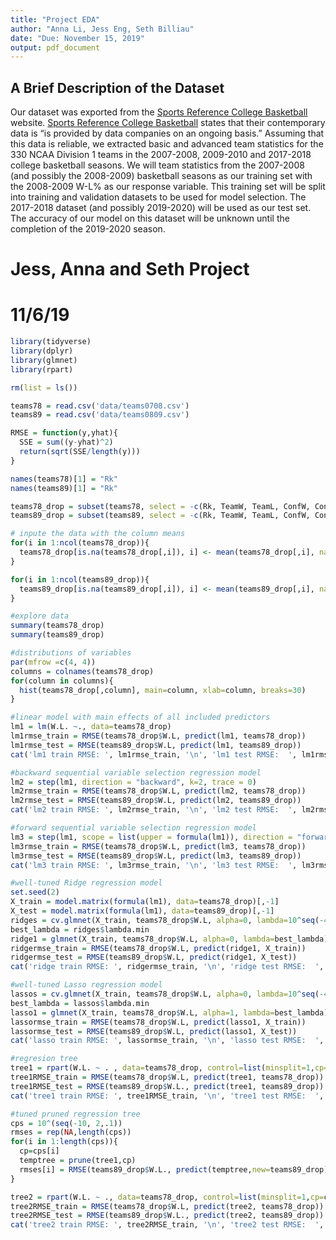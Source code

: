 ```yaml
---
title: "Project EDA"
author: "Anna Li, Jess Eng, Seth Billiau"
date: "Due: November 15, 2019"
output: pdf_document
---
```


\newcommand{\noin}{\noindent}    
\newcommand{\Var}{\text{Var}}    
\newcommand{\Cov}{\text{Cov}}    


## A Brief Description of the Dataset
\noindent Our dataset was exported from the [Sports Reference College Basketball](https://www.sports-reference.com/) website. [Sports Reference College Basketball](https://www.sports-reference.com/) states that their contemporary data is "is provided by data companies on an ongoing basis." Assuming that this data is reliable, we extracted basic and advanced team statistics for the 330 NCAA Division 1 teams in the 2007-2008, 2009-2010 and 2017-2018 college basketball seasons. We will team statistics from the 2007-2008 (and possibly the 2008-2009) basketball seasons as our training set with the 2008-2009 W-L% as our response variable. This training set will be split into training and validation datasets to be used for model selection. The 2017-2018 dataset (and possibly 2019-2020) will be used as our test set. The accuracy of our model on this dataset will be unknown until the completion of the 2019-2020 season.

# Jess, Anna and Seth Project
# 11/6/19

```r
library(tidyverse)
library(dplyr)
library(glmnet)
library(rpart)
```

```r
rm(list = ls())

teams78 = read.csv('data/teams0708.csv')
teams89 = read.csv('data/teams0809.csv')

RMSE = function(y,yhat){
  SSE = sum((y-yhat)^2)
  return(sqrt(SSE/length(y)))
}
```

```r
names(teams78)[1] = "Rk"
names(teams89)[1] = "Rk"
```

```r
teams78_drop = subset(teams78, select = -c(Rk, TeamW, TeamL, ConfW, ConfL, HomeW, HomeL, AwayW, AwayL, School, G, Pace, ORtg, STL., ORB.))
teams89_drop = subset(teams89, select = -c(Rk, TeamW, TeamL, ConfW, ConfL, HomeW, HomeL, AwayW, AwayL, School, G))
```

```r
# inpute the data with the column means
for(i in 1:ncol(teams78_drop)){
  teams78_drop[is.na(teams78_drop[,i]), i] <- mean(teams78_drop[,i], na.rm = TRUE)
}

for(i in 1:ncol(teams89_drop)){
  teams89_drop[is.na(teams89_drop[,i]), i] <- mean(teams89_drop[,i], na.rm = TRUE)
}
```

```r
#explore data 
summary(teams78_drop)
summary(teams89_drop)
```

```r
#distributions of variables
par(mfrow =c(4, 4))
columns = colnames(teams78_drop)
for(column in columns){
  hist(teams78_drop[,column], main=column, xlab=column, breaks=30)
}

```

```r
#linear model with main effects of all included predictors
lm1 = lm(W.L. ~., data=teams78_drop)
lm1rmse_train = RMSE(teams78_drop$W.L, predict(lm1, teams78_drop))
lm1rmse_test = RMSE(teams89_drop$W.L, predict(lm1, teams89_drop))
cat('lm1 train RMSE: ', lm1rmse_train, '\n', 'lm1 test RMSE:  ', lm1rmse_test, sep='')
```

```r
#backward sequential variable selection regression model
lm2 = step(lm1, direction = "backward", k=2, trace = 0)
lm2rmse_train = RMSE(teams78_drop$W.L, predict(lm2, teams78_drop))
lm2rmse_test = RMSE(teams89_drop$W.L, predict(lm2, teams89_drop))
cat('lm2 train RMSE: ', lm2rmse_train, '\n', 'lm2 test RMSE:  ', lm2rmse_test, sep='')
```

```r
#forward sequential variable selection regression model
lm3 = step(lm1, scope = list(upper = formula(lm1)), direction = "forward", trace=0)
lm3rmse_train = RMSE(teams78_drop$W.L, predict(lm3, teams78_drop))
lm3rmse_test = RMSE(teams89_drop$W.L, predict(lm3, teams89_drop))
cat('lm3 train RMSE: ', lm3rmse_train, '\n', 'lm3 test RMSE:  ', lm3rmse_test, sep='')
```

```r
#well-tuned Ridge regression model
set.seed(2)
X_train = model.matrix(formula(lm1), data=teams78_drop)[,-1]
X_test = model.matrix(formula(lm1), data=teams89_drop)[,-1]
ridges = cv.glmnet(X_train, teams78_drop$W.L, alpha=0, lambda=10^seq(-4,4,0.1), nfolds=5)
best_lambda = ridges$lambda.min
ridge1 = glmnet(X_train, teams78_drop$W.L, alpha=0, lambda=best_lambda)
ridgermse_train = RMSE(teams78_drop$W.L, predict(ridge1, X_train))
ridgermse_test = RMSE(teams89_drop$W.L, predict(ridge1, X_test))
cat('ridge train RMSE: ', ridgermse_train, '\n', 'ridge test RMSE:  ', ridgermse_test, sep='')
```

```r
#well-tuned Lasso regression model
lassos = cv.glmnet(X_train, teams78_drop$W.L, alpha=0, lambda=10^seq(-4,4,0.1), nfolds=5)
best_lambda = lassos$lambda.min
lasso1 = glmnet(X_train, teams78_drop$W.L, alpha=1, lambda=best_lambda)
lassormse_train = RMSE(teams78_drop$W.L, predict(lasso1, X_train))
lassormse_test = RMSE(teams89_drop$W.L, predict(lasso1, X_test))
cat('lasso train RMSE: ', lassormse_train, '\n', 'lasso test RMSE:  ', lassormse_test, sep='')
```

```r
#regresion tree
tree1 = rpart(W.L. ~ . , data=teams78_drop, control=list(minsplit=1,cp=0.00001,maxdepth=20))
tree1RMSE_train = RMSE(teams78_drop$W.L, predict(tree1, teams78_drop))
tree1RMSE_test = RMSE(teams89_drop$W.L., predict(tree1, teams89_drop))
cat('tree1 train RMSE: ', tree1RMSE_train, '\n', 'tree1 test RMSE:  ', tree1RMSE_test, sep='')
```

```r
#tuned pruned regression tree
cps = 10^(seq(-10, 2,.1))
rmses = rep(NA,length(cps))
for(i in 1:length(cps)){
  cp=cps[i]
  temptree = prune(tree1,cp)
  rmses[i] = RMSE(teams89_drop$W.L., predict(temptree,new=teams89_drop))
}

tree2 = rpart(W.L. ~ ., data=teams78_drop, control=list(minsplit=1,cp=cps[which.min(which.min(rmses))],maxdepth=20))
tree2RMSE_train = RMSE(teams78_drop$W.L, predict(tree2, teams78_drop))
tree2RMSE_test = RMSE(teams89_drop$W.L., predict(tree2, teams89_drop))
cat('tree2 train RMSE: ', tree2RMSE_train, '\n', 'tree2 test RMSE:  ', tree2RMSE_test, sep='')
```

\vspace{0.1in}

